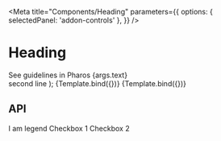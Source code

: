

<Meta
  title="Components/Heading"
  parameters={{
    options: { selectedPanel: 'addon-controls' },
  }}
/>

# Heading

<PharosLink href="https://www.jstor.org/pharos/components/heading" target="_blank">
  See guidelines in Pharos
</PharosLink>

  <PharosHeading level={args.level} preset={args.preset}>
    {args.text}
    <br />
    second line
  </PharosHeading>
);

<Canvas withToolbar>
  <Story
    name="Base"
    argTypes={{
      text: { control: { type: 'text' }, defaultValue: 'Heading style' },
      level: {
        control: { type: 'range', min: 1, max: 6, step: 1 },
        defaultValue: 1,
      },
      preset: {
        defaultValue: '5',
        options: ['1', '2', '3', '4', '5', '6', '7', 'legend'],
        control: {
          type: 'radio',
        },
      },
    }}
  >
    {Template.bind({})}
  </Story>
</Canvas>

<Canvas withToolbar>
  <Story
    name="Bold"
    argTypes={{
      text: { control: { type: 'text' }, defaultValue: 'Heading style' },
      level: {
        control: { type: 'range', min: 1, max: 6, step: 1 },
        defaultValue: 1,
      },
      preset: {
        defaultValue: '5--bold',
        options: ['1--bold', '2--bold', '3--bold', '4--bold', '5--bold', '6--bold', '7--bold'],
        control: {
          type: 'radio',
        },
      },
    }}
  >
    {Template.bind({})}
  </Story>
</Canvas>

## API

<ArgsTable of={PharosHeading} />

<Canvas>
  <Story name="Legend">
    <PharosCheckboxGroup>
      <PharosHeading slot="legend" level={2} preset={'legend'}>
        I am legend
      </PharosHeading>
      <PharosCheckbox value="1">
        <span slot="label">Checkbox 1</span>
      </PharosCheckbox>
      <PharosCheckbox value="2">
        <span slot="label">Checkbox 2</span>
      </PharosCheckbox>
    </PharosCheckboxGroup>
  </Story>
</Canvas>
